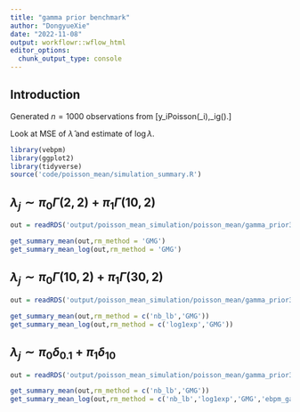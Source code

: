 ```yaml
---
title: "gamma prior benchmark"
author: "DongyueXie"
date: "2022-11-08"
output: workflowr::wflow_html
editor_options:
  chunk_output_type: console
---
```


## Introduction

Generated $n=1000$ observations from \[y_i\sim Poisson(\lambda_i),\lambda_i\sim g(\cdot).\]

Look at MSE of $\hat\lambda$ and estimate of $\log\lambda$.

```r
library(vebpm)
library(ggplot2)
library(tidyverse)
source('code/poisson_mean/simulation_summary.R')
```


## $\lambda_j \sim \pi_0\Gamma(2,2) + \pi_1\Gamma(10,2)$

```r
out = readRDS('output/poisson_mean_simulation/poisson_mean/gamma_prior31_n_1000_mean1_mean5.rds')
```

```r
get_summary_mean(out,rm_method = 'GMG')
get_summary_mean_log(out,rm_method = 'GMG')
```

## $\lambda_j \sim \pi_0\Gamma(10,2) + \pi_1\Gamma(30,2)$

```r
out = readRDS('output/poisson_mean_simulation/poisson_mean/gamma_prior31_n_1000_mean5_mean15.rds')
```

```r
get_summary_mean(out,rm_method = c('nb_lb','GMG'))
get_summary_mean_log(out,rm_method = c('log1exp','GMG'))
```

## $\lambda_j \sim \pi_0\delta_{0.1} + \pi_1\delta_{10}$

```r
out = readRDS('output/poisson_mean_simulation/poisson_mean/gamma_prior31_n_1000_mean01_mean10.rds')
```

```r
get_summary_mean(out,rm_method = c('nb_lb','GMG'))
get_summary_mean_log(out,rm_method = c('nb_lb','log1exp','GMG','ebpm_gamma'))
```

